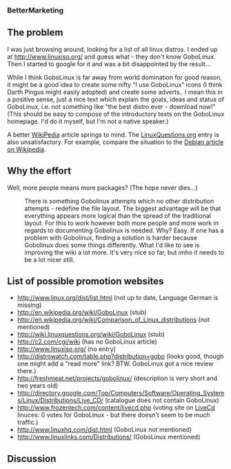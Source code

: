 ===  BetterMarketing ===

==  The problem ==

I was just browsing around, looking for a list of all linux distros. I ended up
at http://www.linuxiso.org/ and guess what - they don't know GoboLinux.
Then I started to google for it and was a bit disappointed by the result...

While I think GoboLinux is far away from world domination for good reason, it might be a
good idea to create some nifty "I use GoboLinux" icons (I think Darth Pingus might
easily adopted) and create some adverts..
I mean this in a positive sense, just a nice text which explain the goals, ideas
and status of GoboLinux, i.e. not something like "the best distro ever - download now!"
(This should be easy to compose of the introductory texts on the GoboLinux homepage. I'd do it myself, but I'm not a native speaker.)

A better [http://en.wikipedia.org/wiki/List_of_Linux_distributions WikiPedia]
article springs to mind.  The [http://wiki.linuxquestions.org/wiki/GoboLinux LinuxQuestions.org] entry is also unsatisfactory.
For example, compare the situation to the [http://en.wikipedia.org/wiki/Debian Debian article on Wikipedia].

==  Why the effort ==
Well, more people means more packages? (The hope never dies...)
:There is something Gobolinux attempts which no other distribution attempts - redefine the file layout. The biggest advantage will be that everything appears more logical than the spread of the traditional layout. For this to work however both more people  and more work in regards to documenting Gobolinux is needed. Why? Easy. If one has a problem with Gobolinux, finding a solution is harder because Gobolinux does some things differently. What I'd like to see is improving the wiki a lot more. It's very nice so far, but imho it needs to be a lot nicer still.

==  List of possible promotion websites ==
* http://www.linux.org/dist/list.html (not up to date, Language German is missing)
* http://en.wikipedia.org/wiki/GoboLinux (stub)
* http://en.wikipedia.org/wiki/Comparison_of_Linux_distributions (not mentioned)
* http://wiki.linuxquestions.org/wiki/GoboLinux (stub)
* http://c2.com/cgi/wiki (has no GoboLinux article)
* http://www.linuxiso.org/ (no entry)
* http://distrowatch.com/table.php?distribution=gobo (looks good, though one might add a "read more" link? BTW. GoboLinux got a nice review there.)
* http://freshmeat.net/projects/gobolinux/ (description is very short and two years old)
* http://directory.google.com/Top/Computers/Software/Operating_Systems/Linux/Distributions/Live_CD/ (catalogue does not contain GoboLinux)
* http://www.frozentech.com/content/livecd.php (voting site on [[LiveCd]] linuces: 0 votes for GoboLinux - but there doesn't seem to be much traffic.)
* http://www.linuxhq.com/dist.html (GoboLinux not mentioned)
* http://www.linuxlinks.com/Distributions/ (GoboLinux mentioned)

==  Discussion ==

{{Discussions}}